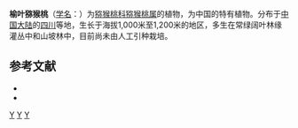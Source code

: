 {{Speciesbox 
| genus = Actinidia
| species = ulmifolia
| authority = [[梁畴芬|C. F. Liang]]
}}
'''榆叶猕猴桃'''（[[学名|学名]]：{{lang|la|''Actinidia ulmifolia''}}）为[[猕猴桃科|猕猴桃科]][[猕猴桃属|猕猴桃属]]的植物，为中国的特有植物。分布于[[中国大陆|中国大陆]]的[[四川|四川]]等地，生长于海拔1,000米至1,200米的地区，多生在常绿阔叶林缘灌丛中和山坡林中，目前尚未由人工引种栽培。

== 参考文献 ==
<div class="references-small">
* {{cite web| url =http://www.bioinfo.cn/db05/KmzwSpecies.php?action=view&id=411| title =榆叶猕猴桃| work =《中国高等植物数据库全库》| publisher =中国科学院微生物研究所| author =昆明植物研究所| accessdate =2009-02-21| deadurl =yes| archiveurl =https://web.archive.org/web/20160305002445/http://www.bioinfo.cn/db05/KmzwSpecies.php?action=view&id=411| archivedate =2016-03-05}}
* {{IUCN2008|assessors=China Plant Specialist Group|year=2004|id=46394|title=Actinidia ulmifolia|downloaded=2009-02-21}}</div>
{{Taxonbar|from=Q1021886}}

[[Category:猕猴桃属|Y]]
[[Category:中國特有植物|Y]]
[[Category:四川植物|Y]]